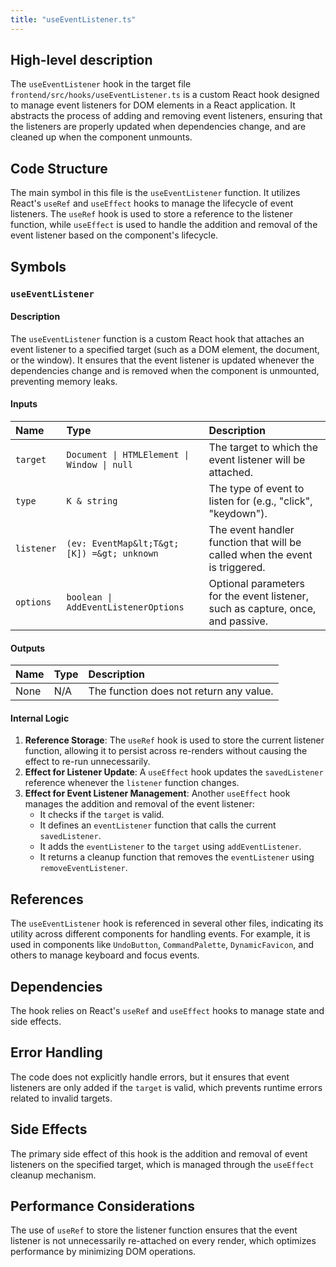 ```yaml
---
title: "useEventListener.ts"
---
```


## High-level description

The `useEventListener` hook in the target file `frontend/src/hooks/useEventListener.ts` is a custom React hook designed to manage event listeners for DOM elements in a React application. It abstracts the process of adding and removing event listeners, ensuring that the listeners are properly updated when dependencies change, and are cleaned up when the component unmounts.

## Code Structure

The main symbol in this file is the `useEventListener` function. It utilizes React's `useRef` and `useEffect` hooks to manage the lifecycle of event listeners. The `useRef` hook is used to store a reference to the listener function, while `useEffect` is used to handle the addition and removal of the event listener based on the component's lifecycle.

## Symbols

### `useEventListener`
#### Description
The `useEventListener` function is a custom React hook that attaches an event listener to a specified target (such as a DOM element, the document, or the window). It ensures that the event listener is updated whenever the dependencies change and is removed when the component is unmounted, preventing memory leaks.

#### Inputs
| Name     | Type                                      | Description                                                                 |
|:---------|:------------------------------------------|:----------------------------------------------------------------------------|
| `target` | `Document \| HTMLElement \| Window \| null` | The target to which the event listener will be attached.                    |
| `type`   | `K & string`                              | The type of event to listen for (e.g., "click", "keydown").                 |
| `listener` | `(ev: EventMap&lt;T&gt;[K]) =&gt; unknown`       | The event handler function that will be called when the event is triggered. |
| `options` | `boolean \| AddEventListenerOptions`     | Optional parameters for the event listener, such as capture, once, and passive. |

#### Outputs
| Name | Type | Description |
|:-----|:-----|:------------|
| None | N/A  | The function does not return any value. |

#### Internal Logic
1. **Reference Storage**: The `useRef` hook is used to store the current listener function, allowing it to persist across re-renders without causing the effect to re-run unnecessarily.
2. **Effect for Listener Update**: A `useEffect` hook updates the `savedListener` reference whenever the `listener` function changes.
3. **Effect for Event Listener Management**: Another `useEffect` hook manages the addition and removal of the event listener:
   - It checks if the `target` is valid.
   - It defines an `eventListener` function that calls the current `savedListener`.
   - It adds the `eventListener` to the `target` using `addEventListener`.
   - It returns a cleanup function that removes the `eventListener` using `removeEventListener`.

## References

The `useEventListener` hook is referenced in several other files, indicating its utility across different components for handling events. For example, it is used in components like `UndoButton`, `CommandPalette`, `DynamicFavicon`, and others to manage keyboard and focus events.

## Dependencies

The hook relies on React's `useRef` and `useEffect` hooks to manage state and side effects.

## Error Handling

The code does not explicitly handle errors, but it ensures that event listeners are only added if the `target` is valid, which prevents runtime errors related to invalid targets.

## Side Effects

The primary side effect of this hook is the addition and removal of event listeners on the specified target, which is managed through the `useEffect` cleanup mechanism.

## Performance Considerations

The use of `useRef` to store the listener function ensures that the event listener is not unnecessarily re-attached on every render, which optimizes performance by minimizing DOM operations.